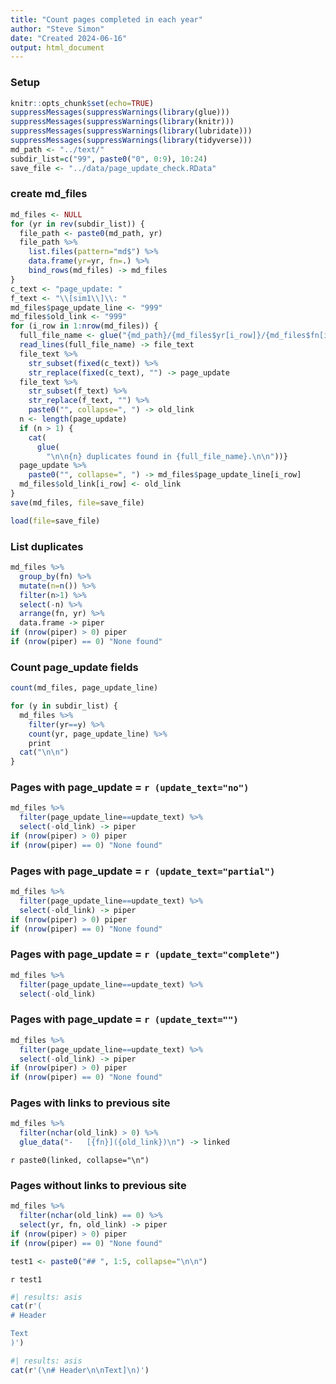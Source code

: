 ```yaml
---
title: "Count pages completed in each year"
author: "Steve Simon"
date: "Created 2024-06-16"
output: html_document
---
```


### Setup

```r
knitr::opts_chunk$set(echo=TRUE)
suppressMessages(suppressWarnings(library(glue)))
suppressMessages(suppressWarnings(library(knitr)))
suppressMessages(suppressWarnings(library(lubridate)))
suppressMessages(suppressWarnings(library(tidyverse)))
md_path <- "../text/"
subdir_list=c("99", paste0("0", 0:9), 10:24)
save_file <- "../data/page_update_check.RData"
```

### create md_files

```r
md_files <- NULL
for (yr in rev(subdir_list)) {
  file_path <- paste0(md_path, yr)
  file_path %>%
    list.files(pattern="md$") %>%
    data.frame(yr=yr, fn=.) %>%
    bind_rows(md_files) -> md_files
}
c_text <- "page_update: "
f_text <- "\\[sim1\\]\\: "
md_files$page_update_line <- "999"
md_files$old_link <- "999"
for (i_row in 1:nrow(md_files)) {
  full_file_name <- glue("{md_path}/{md_files$yr[i_row]}/{md_files$fn[i_row]}")
  read_lines(full_file_name) -> file_text
  file_text %>%
    str_subset(fixed(c_text)) %>%
    str_replace(fixed(c_text), "") -> page_update
  file_text %>%
    str_subset(f_text) %>%
    str_replace(f_text, "") %>%
    paste0("", collapse=", ") -> old_link
  n <- length(page_update)
  if (n > 1) {
    cat(
      glue(
        "\n\n{n} duplicates found in {full_file_name}.\n\n"))}
  page_update %>%
    paste0("", collapse=", ") -> md_files$page_update_line[i_row]
  md_files$old_link[i_row] <- old_link
}
save(md_files, file=save_file)
```

```r
load(file=save_file)
```

### List duplicates

```r
md_files %>%
  group_by(fn) %>%
  mutate(n=n()) %>%
  filter(n>1) %>%
  select(-n) %>%
  arrange(fn, yr) %>%
  data.frame -> piper
if (nrow(piper) > 0) piper
if (nrow(piper) == 0) "None found"
```

### Count page_update fields

```r
count(md_files, page_update_line)
```

```r
for (y in subdir_list) {
  md_files %>%
    filter(yr==y) %>%
    count(yr, page_update_line) %>%
    print
  cat("\n\n")
}
```

### Pages with page_update = `r (update_text="no")`

```r
md_files %>%
  filter(page_update_line==update_text) %>%
  select(-old_link) -> piper
if (nrow(piper) > 0) piper
if (nrow(piper) == 0) "None found"
```

### Pages with page_update = `r (update_text="partial")`

```r
md_files %>%
  filter(page_update_line==update_text) %>%
  select(-old_link) -> piper
if (nrow(piper) > 0) piper
if (nrow(piper) == 0) "None found"
```

### Pages with page_update = `r (update_text="complete")`

```r
md_files %>%
  filter(page_update_line==update_text) %>%
  select(-old_link)
```

### Pages with page_update = `r (update_text="")`

```r
md_files %>%
  filter(page_update_line==update_text) %>%
  select(-old_link) -> piper
if (nrow(piper) > 0) piper
if (nrow(piper) == 0) "None found"
```

### Pages with links to previous site

```r
md_files %>%
  filter(nchar(old_link) > 0) %>%
  glue_data("-   [{fn}]({old_link})\n") -> linked
```

`r paste0(linked, collapse="\n")`

### Pages without links to previous site

```r
md_files %>%
  filter(nchar(old_link) == 0) %>%
  select(yr, fn, old_link) -> piper
if (nrow(piper) > 0) piper
if (nrow(piper) == 0) "None found"
```

```r
test1 <- paste0("## ", 1:5, collapse="\n\n")
```

`r test1`

```r
#| results: asis
cat(r'(
# Header

Text
)')
```

```r
#| results: asis
cat(r'(\n# Header\n\nText]\n)')
```

